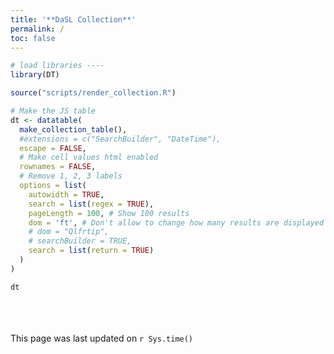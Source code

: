 ```yaml
---
title: '**DaSL Collection**'
permalink: /
toc: false
---
```


<!-- ```{r, echo = FALSE, message = FALSE, warning = FALSE} -->
<!-- source("scripts/render_collection.R") -->

<!-- knitr::kable(make_collection_table(), format = "html") -->
<!-- ``` -->

```r
# load libraries ----
library(DT)

source("scripts/render_collection.R")

# Make the JS table
dt <- datatable(
  make_collection_table(),
  #extensions = c("SearchBuilder", "DateTime"),
  escape = FALSE,
  # Make cell values html enabled
  rownames = FALSE,
  # Remove 1, 2, 3 labels
  options = list(
    autowidth = TRUE,
    search = list(regex = TRUE),
    pageLength = 100, # Show 100 results
    dom = 'ft', # Don't allow to change how many results are displayed
    # dom = "Qlfrtip",
    # searchBuilder = TRUE,
    search = list(return = TRUE)
  )
)

dt
```

<br><br><br>
This page was last updated on `r Sys.time()`
